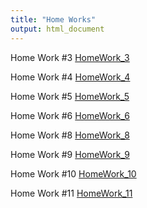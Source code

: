 ```yaml
---
title: "Home Works"
output: html_document
---
```


Home Work #3 [HomeWork_3](HomeWork_3.html)

Home Work #4 [HomeWork_4](HomeWork_4.html)

Home Work #5 [HomeWork_5](HomeWork_5.html)

Home Work #6 [HomeWork_6](HomeWork_6.html)

Home Work #8 [HomeWork_8](HomeWork_8.html)

Home Work #9 [HomeWork_9](HomeWork_9.html)

Home Work #10 [HomeWork_10](HomeWork_10.html)

Home Work #11 [HomeWork_11](HomeWork_11.html)